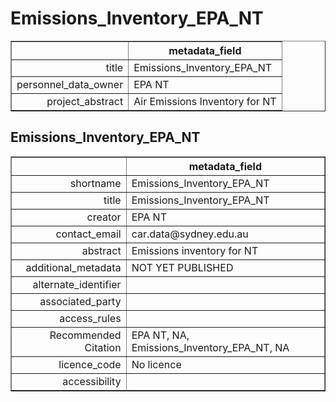 Emissions_Inventory_EPA_NT
===
<!-- html table generated in R 3.6.0 by xtable 1.8-4 package -->
<!-- Fri May 22 19:15:03 2020 -->
<table border=1>
<tr> <th>  </th> <th> metadata_field </th>  </tr>
  <tr> <td align="right"> title </td> <td> Emissions_Inventory_EPA_NT </td> </tr>
  <tr> <td align="right"> personnel_data_owner </td> <td> EPA NT </td> </tr>
  <tr> <td align="right"> project_abstract </td> <td> Air Emissions Inventory for NT </td> </tr>
   </table>



Emissions_Inventory_EPA_NT
---
<!-- html table generated in R 3.6.0 by xtable 1.8-4 package -->
<!-- Fri May 22 19:15:03 2020 -->
<table border=1>
<tr> <th>  </th> <th> metadata_field </th>  </tr>
  <tr> <td align="right"> shortname </td> <td> Emissions_Inventory_EPA_NT </td> </tr>
  <tr> <td align="right"> title </td> <td> Emissions_Inventory_EPA_NT </td> </tr>
  <tr> <td align="right"> creator </td> <td> EPA NT </td> </tr>
  <tr> <td align="right"> contact_email </td> <td> car.data@sydney.edu.au </td> </tr>
  <tr> <td align="right"> abstract </td> <td> Emissions inventory for NT </td> </tr>
  <tr> <td align="right"> additional_metadata </td> <td> NOT YET PUBLISHED </td> </tr>
  <tr> <td align="right"> alternate_identifier </td> <td>  </td> </tr>
  <tr> <td align="right"> associated_party </td> <td>  </td> </tr>
  <tr> <td align="right"> access_rules </td> <td>  </td> </tr>
  <tr> <td align="right"> Recommended Citation </td> <td> EPA NT, NA, Emissions_Inventory_EPA_NT, NA </td> </tr>
  <tr> <td align="right"> licence_code </td> <td> No licence </td> </tr>
  <tr> <td align="right"> accessibility </td> <td>  </td> </tr>
   </table>


